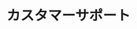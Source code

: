 ---
og:description: Describes the different types of support options provided by Auth0.
og:image: https://cdn2.auth0.com/docs/1.14553.0/img/share-image.png
og:title: カスタマーサポート
og:url: https://auth0.com/docs/
permalink: customer-support
sidebarTitle: カスタマーサポート
title: カスタマーサポート
twitter:description: Describes the different types of support options provided by
  Auth0.
twitter:title: カスタマーサポート
---